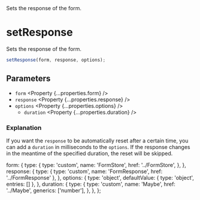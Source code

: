 
<Title>setResponse</Title>
<Description>Sets the response of the form.</Description>

# setResponse

Sets the response of the form.

```ts
setResponse(form, response, options);
```

## Parameters

- `form` <Property {...properties.form} />
- `response` <Property {...properties.response} />
- `options` <Property {...properties.options} />
  - `duration` <Property {...properties.duration} />

### Explanation

If you want the `response` to be automatically reset after a certain time, you can add a `duration` in milliseconds to the `options`. If the response changes in the meantime of the specified duration, the reset will be skipped.

  form: {
    type: {
      type: 'custom',
      name: 'FormStore',
      href: '../FormStore',
    },
  },
  response: {
    type: { type: 'custom', name: 'FormResponse', href: '../FormResponse' },
  },
  options: {
    type: 'object',
    defaultValue: { type: 'object', entries: [] },
  },
  duration: {
    type: {
      type: 'custom',
      name: 'Maybe',
      href: '../Maybe',
      generics: ['number'],
    },
  },
};
